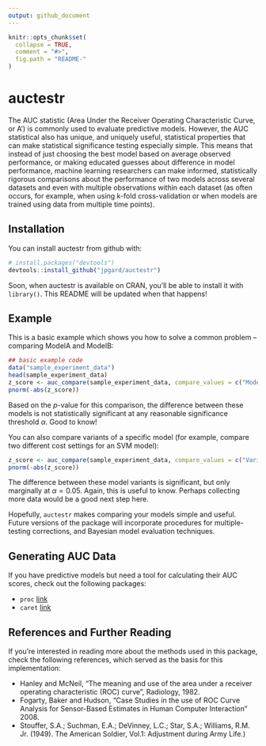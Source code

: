 ```yaml
---
output: github_document
---
```


<!-- README.md is generated from README.Rmd. Please edit that file -->

```r
knitr::opts_chunk$set(
  collapse = TRUE,
  comment = "#>",
  fig.path = "README-"
)
```

# auctestr

The AUC statistic (Area Under the Receiver Operating Characteristic Curve, or A') is commonly used to evaluate predictive models. However, the AUC statistical also has unique, and uniquely useful, statistical properties that can make statistical significance testing especially simple. This means that instead of just choosing the best model based on average observed performance, or making educated guesses about difference in model performance, machine learning researchers can make informed, statistically rigorous comparisons about the performance of two models across several datasets and even with multiple observations within each dataset (as often occurs, for example, when using k-fold cross-validation or when models are trained using data from multiple time points).

## Installation

You can install auctestr from github with:

```r
# install.packages("devtools")
devtools::install_github("jpgard/auctestr")
```

Soon, when auctestr is available on CRAN, you'll be able to install it with `library()`. This README will be updated when that happens!

## Example

This is a basic example which shows you how to solve a common problem -- comparing ModelA and ModelB:

```r
## basic example code
data("sample_experiment_data")
head(sample_experiment_data)
z_score <- auc_compare(sample_experiment_data, compare_values = c("ModelA", "ModelB"), filter_value = c("VariantA"), time_col = "time", outcome_col = "auc", compare_col = "model_id", over_col = "dataset", filter_col = "model_variant")
pnorm(-abs(z_score))
```

Based on the *p*-value for this comparison, the difference between these models is not statistically significant at any reasonable significance threshold $\alpha$. Good to know!

You can also compare variants of a specific model (for example, compare two different cost settings for an SVM model):

```r
z_score <- auc_compare(sample_experiment_data, compare_values = c("VariantA", "VariantB"), filter_value = c("ModelC"), time_col = "time", outcome_col = "auc", compare_col = "model_variant", over_col = "dataset", filter_col = "model_id")
pnorm(-abs(z_score))
```

The difference between these model variants is significant, but only marginally at $\alpha = 0.05$. Again, this is useful to know. Perhaps collecting more data would be a good next step here.

Hopefully, `auctestr` makes comparing your models simple and useful. Future versions of the package will incorporate procedures for multiple-testing corrections, and Bayesian model evaluation techniques.

## Generating AUC Data

If you have predictive models but need a tool for calculating their AUC scores, check out the following packages:

+ `proc` [link](https://cran.r-project.org/web/packages/pROC/pROC.pdf)
+ `caret` [link](http://topepo.github.io/caret/index.html)

## References and Further Reading

If you're interested in reading more about the methods used in this package, check the following references, which served as the basis for this implementation:

+ Hanley and McNeil, "The meaning and use of the area under a receiver operating characteristic (ROC) curve", Radiology, 1982.
+ Fogarty, Baker and Hudson, "Case Studies in the use of ROC Curve Analysis for Sensor-Based Estimates in Human Computer Interaction" 2008.
+ Stouffer, S.A.; Suchman, E.A.; DeVinney, L.C.; Star, S.A.; Williams, R.M. Jr. (1949). The American Soldier, Vol.1: Adjustment during Army Life.)



